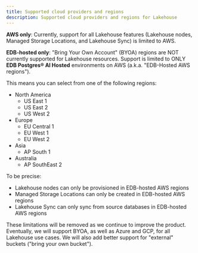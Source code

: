 ```yaml
---
title: Supported cloud providers and regions
description: Supported cloud providers and regions for Lakehouse
---
```


**AWS only**: Currently, support for all Lakehouse features (Lakehouse nodes,
Managed Storage Locations, and Lakehouse Sync) is limited to AWS.

**EDB-hosted only**: "Bring Your Own Account" (BYOA) regions are NOT currently
supported for Lakehouse resources. Support is limited to
ONLY **EDB Postgres® AI Hosted** environments on AWS (a.k.a. "EDB-Hosted AWS regions").

This means you can select from one of the following regions:

* North America
  * US East 1
  * US East 2
  * US West 2
* Europe
  * EU Central 1
  * EU West 1
  * EU West 2
* Asia
  * AP South 1
* Australia
  * AP SouthEast 2

To be precise:

* Lakehouse nodes can only be provisioned in EDB-hosted AWS regions
* Managed Storage Locations can only be created in EDB-hosted AWS regions
* Lakehouse Sync can only sync from source databases in EDB-hosted AWS regions

These limitations will be removed as we continue to improve the product. Eventually,
we will support BYOA, as well as Azure and GCP, for all Lakehouse use cases. We
will also add better support for "external" buckets ("bring your own bucket").
